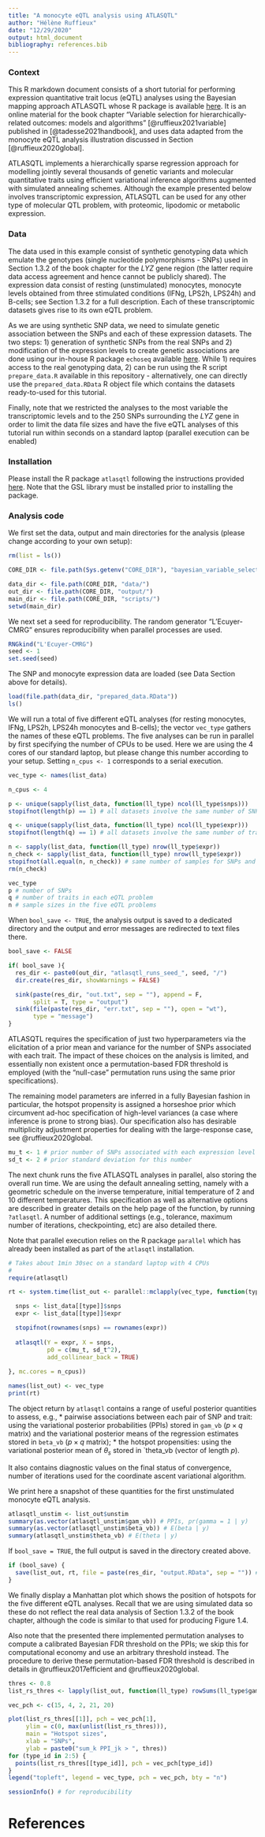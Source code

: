 ```yaml
---
title: "A monocyte eQTL analysis using ATLASQTL"
author: "Hélène Ruffieux"
date: "12/29/2020"
output: html_document
bibliography: references.bib
---
```



### Context

This R markdown document consists of a short tutorial for performing expression
quantitative trait locus (eQTL) analyses using the Bayesian mapping approach 
ATLASQTL whose R package is available 
[here](https://github.com/hruffieux/atlasqtl). It is an online material for the 
book chapter "Variable selection for hierarchically-related outcomes: models and 
algorithms" [@ruffieux2021variable] published in [@tadesse2021handbook], and 
uses data adapted from the monocyte eQTL analysis illustration discussed in 
Section [@ruffieux2020global]. 

ATLASQTL implements a hierarchically sparse regression approach for modelling 
jointly several thousands of genetic variants and molecular quantitative traits 
using efficient variational inference algorithms augmented with simulated 
annealing schemes. Although the example presented below involves transcriptomic 
expression, ATLASQTL can be used for any other type of molecular QTL problem, 
with proteomic, lipodomic or metabolic expression. 

### Data

The data used in this example consist of synthetic genotyping data which emulate 
the genotypes (single nucleotide polymorphisms - SNPs) used in Section 1.3.2 of 
the book chapter for the *LYZ* gene region (the latter require data access 
agreement and hence cannot be publicly shared). The expression data consist of 
resting (unstimulated) monocytes, monocyte levels obtained from three stimulated 
conditions (IFNg, LPS2h, LPS24h) and B-cells; see Section 1.3.2 for a full 
description. Each of these transcriptomic datasets gives rise to its own eQTL 
problem. 

As we are using synthetic SNP data, we need to simulate genetic association 
between the SNPs and each of these expression datasets. The two steps: 
1) generation of synthetic SNPs from the real SNPs and 
2) modification of the expression levels to create genetic associations
are done using our in-house R package `echoseq` available [here](https://github.com/hruffieux/echoseq). While 1)
requires access to the real genotyping data, 2) can be run using the R script
`prepare_data.R` available in this repository - alternatively, one can directly 
use the `prepared_data.RData` R object file which contains the datasets 
ready-to-used for this tutorial. 

Finally, note that we restricted the analyses to the most variable the 
transcriptomic levels and to the $250$ SNPs surrounding the *LYZ* gene in order 
to limit the data file sizes and have the five eQTL analyses of this tutorial 
run within seconds on a standard laptop (parallel execution can be enabled)

### Installation

Please install the R package `atlasqtl` following the instructions provided 
[here](https://github.com/hruffieux/atlasqtl#installation). Note that the 
GSL library must be installed prior to installing the package.

### Analysis code

We first set the data, output and main directories for the analysis (please 
change according to your own setup):
```r
rm(list = ls())

CORE_DIR <- file.path(Sys.getenv("CORE_DIR"), "bayesian_variable_selection_book_chapter/")

data_dir <- file.path(CORE_DIR, "data/")
out_dir <- file.path(CORE_DIR, "output/")
main_dir <- file.path(CORE_DIR, "scripts/")
setwd(main_dir)
```

We next set a seed for reproducibility. The random generator "L'Ecuyer-CMRG" 
ensures reproducibility when parallel processes are used.
```r
RNGkind("L'Ecuyer-CMRG")
seed <- 1
set.seed(seed)
```

The SNP and monocyte expression data are loaded (see Data Section above for 
details).
```r
load(file.path(data_dir, "prepared_data.RData"))
ls()
```

We will run a total of five different eQTL analyses (for resting monocytes, 
IFNg, LPS2h, LPS24h monocytes and B-cells); the vector `vec_type` gathers the 
names of these eQTL problems. The five analyses can be run in parallel by first 
specifying the number of CPUs to be used. Here we are using the $4$ cores of our 
standard laptop, but please change this number according to your setup. 
Setting `n_cpus <- 1` corresponds to a serial execution.
```r
vec_type <- names(list_data)

n_cpus <- 4

p <- unique(sapply(list_data, function(ll_type) ncol(ll_type$snps)))
stopifnot(length(p) == 1) # all datasets involve the same number of SNPs

q <- unique(sapply(list_data, function(ll_type) ncol(ll_type$expr)))
stopifnot(length(q) == 1) # all datasets involve the same number of traits

n <- sapply(list_data, function(ll_type) nrow(ll_type$expr))
n_check <- sapply(list_data, function(ll_type) nrow(ll_type$expr))
stopifnot(all.equal(n, n_check)) # same number of samples for SNPs and traits in within eQTL problems
rm(n_check)

vec_type
p # number of SNPs
q # number of traits in each eQTL problem
n # sample sizes in the five eQTL problems
```


When `bool_save <- TRUE`, the analysis output is saved to a dedicated directory 
and the output and error messages are redirected to text files there.
```r
bool_save <- FALSE

if( bool_save ){
  res_dir <- paste0(out_dir, "atlasqtl_runs_seed_", seed, "/")
  dir.create(res_dir, showWarnings = FALSE)

  sink(paste(res_dir, "out.txt", sep = ""), append = F,
       split = T, type = "output")
  sink(file(paste(res_dir, "err.txt", sep = ""), open = "wt"),
       type = "message")
}
```

ATLASQTL requires the specification of just two hyperparameters via the 
elicitation of a prior mean and variance for the number of SNPs associated with 
each trait. The impact of these choices on the analysis is limited, and 
essentially non existent once a permutation-based FDR threshold is employed 
(with the "null-case" permutation runs using the same prior specifications). 

The remaining model parameters are inferred in a fully Bayesian fashion in 
particular, the hotspot propensity is assigned a horseshoe prior which 
circumvent ad-hoc specification of high-level variances (a case where inference 
is prone to strong bias). Our specification also has desirable multiplicity 
adjustment properties for dealing with the large-response case, see 
@ruffieux2020global.
```r
mu_t <- 1 # prior number of SNPs associated with each expression level
sd_t <- 2 # prior standard deviation for this number
```

The next chunk runs the five ATLASQTL analyses in parallel, also storing the 
overall run time. We are using the default annealing setting, namely with a 
geometric schedule on the inverse temperature, initial temperature of $2$ and 
$10$ different temperatures. This specification as well as alternative options
are described in greater details on the help page of the function, by running
`?atlasqtl`. A number of additional settings (e.g., tolerance, maximum number of
iterations, checkpointing, etc) are also detailed there.

Note that parallel execution relies on the R package `parallel` which has 
already been installed as part of the `atlasqtl` installation.
```r
# Takes about 1min 30sec on a standard laptop with 4 CPUs
#
require(atlasqtl)

rt <- system.time(list_out <- parallel::mclapply(vec_type, function(type) {

  snps <- list_data[[type]]$snps
  expr <- list_data[[type]]$expr

  stopifnot(rownames(snps) == rownames(expr))
  
  atlasqtl(Y = expr, X = snps, 
           p0 = c(mu_t, sd_t^2), 
           add_collinear_back = TRUE)
  
}, mc.cores = n_cpus))

names(list_out) <- vec_type
print(rt)
```

The object return by `atlasqtl` contains a range of useful posterior quantities 
to assess, e.g., 
* pairwise associations between each pair of SNP and trait: using the 
variational posterior probabilities (PPIs) stored in `gam_vb` ($p \times q$ matrix) and 
the variational posterior means of the regression estimates stored in `beta_vb` 
($p \times q$ matrix);
* the hotspot propensities: using the variational posterior mean of $\theta_s$ 
stored in `theta_vb (vector of length $p$).

It also contains diagnostic values on the final status of convergence, number of
iterations used for the coordinate ascent variational algorithm.

We print here a snapshot of these quantities for the first unstimulated monocyte
eQTL analysis.

```r
atlasqtl_unstim <- list_out$unstim
summary(as.vector(atlasqtl_unstim$gam_vb)) # PPIs, pr(gamma = 1 | y)
summary(as.vector(atlasqtl_unstim$beta_vb)) # E(beta | y)
summary(atlasqtl_unstim$theta_vb) # E(theta | y)
```

If `bool_save = TRUE`, the full output is saved in the directory created above.
```r
if (bool_save) {
  save(list_out, rt, file = paste(res_dir, "output.RData", sep = "")) # add collinear back?
}
```


We finally display a Manhattan plot which shows the position of hotspots for the 
five different eQTL analyses. Recall that we are using simulated data so these 
do not reflect the real data analysis of Section 1.3.2 of the book chapter, 
although the code is similar to that used for producing Figure 1.4.

Also note that the presented there implemented permutation analyses to compute a
calibrated Bayesian FDR threshold on the PPIs; we skip this for computational 
economy and use an arbitrary threshold instead. The procedure to derive these
permutation-based FDR threshold is described in details in 
@ruffieux2017efficient and @ruffieux2020global.
```r
thres <- 0.8
list_rs_thres <- lapply(list_out, function(ll_type) rowSums(ll_type$gam_vb>thres))

vec_pch <- c(15, 4, 2, 21, 20)

plot(list_rs_thres[[1]], pch = vec_pch[1], 
     ylim = c(0, max(unlist(list_rs_thres))),
     main = "Hotspot sizes",
     xlab = "SNPs",
     ylab = paste0("sum_k PPI_jk > ", thres))
for (type_id in 2:5) {
  points(list_rs_thres[[type_id]], pch = vec_pch[type_id])
}
legend("topleft", legend = vec_type, pch = vec_pch, bty = "n")
```

```r
sessionInfo() # for reproducibility
```

# References